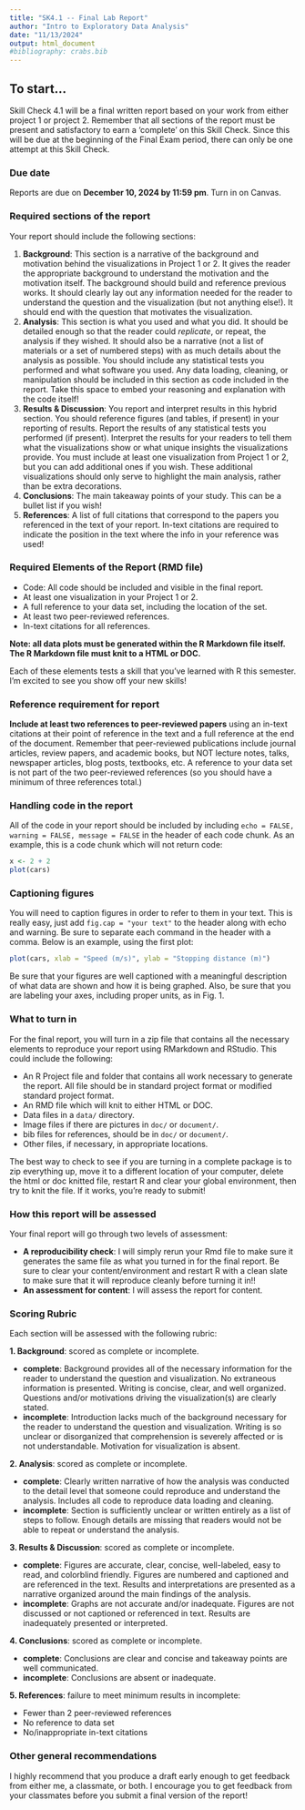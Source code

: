 ```yaml
---
title: "SK4.1 -- Final Lab Report"
author: "Intro to Exploratory Data Analysis"
date: "11/13/2024"
output: html_document
#bibliography: crabs.bib
---
```


## To start...

Skill Check 4.1 will be a final written report based on your work from either project 1 or project 2. Remember that all sections of the report must be present and satisfactory to earn a 'complete' on this Skill Check. Since this will be due at the beginning of the Final Exam period, there can only be one attempt at this Skill Check.

### Due date

Reports are due on __December 10, 2024 by 11:59 pm__. Turn in on Canvas. 

### Required sections of the report

Your report should include the following sections: 

 1. __Background__: This section is a narrative of the background and motivation behind the visualizations in Project 1 or 2. It gives the reader the appropriate background to understand the motivation and the motivation itself. The background should build and reference previous works. It should clearly lay out any information needed for the reader to understand the question and the visualization (but not anything else!). It should end with the question that motivates the visualization. 
 2. __Analysis__: This section is what you used and what you did. It should be detailed enough so that the reader could _replicate_, or repeat, the analysis if they wished. It should also be a narrative (not a list of materials or a set of numbered steps) with as much details about the analysis as possible. You should include any statistical tests you performed and what software you used. Any data loading, cleaning, or manipulation should be included in this section as code included in the report. Take this space to embed your reasoning and explanation with the code itself! 
 3. __Results & Discussion__: You report and interpret results in this hybrid section. You should reference figures (and tables, if present) in your reporting of results. Report the results of any statistical tests you performed (if present). Interpret the results for your readers to tell them what the visualizations show or what unique insights the visualizations provide. You must include at least one visualization from Project 1 or 2, but you can add additional ones if you wish. These additional visualizations should only serve to highlight the main analysis, rather than be extra decorations.
 4. __Conclusions__: The main takeaway points of your study. This can be a bullet list if you wish! 
 5. __References__: A list of full citations that correspond to the papers you referenced in the text of your report. In-text citations are required to indicate the position in the text where the info in your reference was used!
 
### Required Elements of the Report (RMD file)
 
 * Code: All code should be included and visible in the final report. 
 * At least one visualization in your Project 1 or 2. 
 * A full reference to your data set, including the location of the set.
 * At least two peer-reviewed references.
 * In-text citations for all references.
 
__Note: all data plots must be generated within the R Markdown file itself. The R Markdown file must knit to a HTML or DOC.__

Each of these elements tests a skill that you've learned with R this semester. I'm excited to see you show off your new skills!


### Reference requirement for report

__Include at least two references to peer-reviewed papers__ using an in-text citations at their point of reference in the text and a full reference at the end of the document. Remember that peer-reviewed publications include journal articles, review papers, and academic books, but NOT lecture notes, talks, newspaper articles, blog posts, textbooks, etc. A reference to your data set is not part of the two peer-reviewed references (so you should have a minimum of three references total.)


### Handling code in the report

All of the code in your report should be included by including `echo = FALSE, warning = FALSE, message = FALSE` in the header of each code chunk. As an example, this is a code chunk which will not return code: 
```r
x <- 2 + 2
plot(cars)
```



### Captioning figures

You will need to caption figures in order to refer to them in your text. This is really easy, just add `fig.cap = "your text"` to the header along with echo and warning. Be sure to separate each command in the header with a comma. Below is an example, using the first plot:

```r
plot(cars, xlab = "Speed (m/s)", ylab = "Stopping distance (m)")
```

Be sure that your figures are well captioned with a meaningful description of what data are shown and how it is being graphed. Also, be sure that you are labeling your axes, including proper units, as in Fig. 1. 


### What to turn in

For the final report, you will turn in a zip file that contains all the necessary elements to reproduce your report using RMarkdown and RStudio. This could include the following:
 
 * An R Project file and folder that contains all work necessary to generate the report. All file should be in standard project format or modified standard project format. 
 * An RMD file which will knit to either HTML or DOC. 
 * Data files in a `data/` directory. 
 * Image files if there are pictures in `doc/` or `document/`.
 * bib files for references, should be in `doc/` or `document/`.
 * Other files, if necessary, in appropriate locations.
 
The best way to check to see if you are turning in a complete package is to zip everything up, move it to a different location of your computer, delete the html or doc knitted file, restart R and clear your global environment, then try to knit the file. If it works, you're ready to submit! 


### How this report will be assessed

Your final report will go through two levels of assessment: 

 * __A reproducibility check__: I will simply rerun your Rmd file to make sure it generates the same file as what you turned in for the final report. Be sure to clear your content/environment and restart R with a clean slate to make sure that it will reproduce cleanly before turning it in!!
 * __An assessment for content__: I will assess the report for content. 


### Scoring Rubric

Each section will be assessed with the following rubric: 

 __1. Background__: scored as complete or incomplete.

+ __complete__: Background provides all of the necessary information for the reader to understand the question and visualization. No extraneous information is presented. Writing is concise, clear, and well organized. Questions and/or motivations driving the visualization(s) are clearly stated. 
+ __incomplete__: Introduction lacks much of the background necessary for the reader to understand the question and visualization. Writing is so unclear or disorganized that comprehension is severely affected or is not understandable. Motivation for visualization is absent.

__2. Analysis__: scored as complete or incomplete.

+ __complete__: Clearly written narrative of how the analysis was conducted to the detail level that someone could reproduce and understand the analysis. Includes all code to reproduce data loading and cleaning. 
+ __incomplete__:  Section is sufficiently unclear or written entirely as a list of steps to follow. Enough details are missing that readers would not be able to repeat or understand the analysis. 

__3. Results & Discussion__: scored as complete or incomplete.

+ __complete__: Figures are accurate, clear, concise, well-labeled, easy to read, and colorblind friendly. Figures are numbered and captioned and are referenced in the text. Results and interpretations are presented as a narrative organized around the main findings of the analysis. 
+ __incomplete__: Graphs are not accurate and/or inadequate. Figures are not discussed or not captioned or referenced in text. Results are inadequately presented or interpreted.

__4. Conclusions__: scored as complete or incomplete.

+ __complete__: Conclusions are clear and concise and takeaway points are well communicated.
+ __incomplete__: Conclusions are absent or inadequate.

__5. References__: failure to meet minimum results in incomplete:

+ Fewer than 2 peer-reviewed references
+ No reference to data set
+ No/inappropriate in-text citations

### Other general recommendations

I highly recommend that you produce a draft early enough to get feedback from either me, a classmate, or both. I encourage you to get feedback from your classmates before you submit a final version of the report! 

